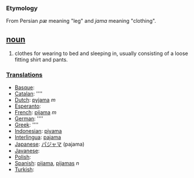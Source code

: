 === Etymology ===
From Persian ''p&aelig;'' meaning "leg" and ''jama'' meaning "clothing".

== [[noun]] ==
#clothes for wearing to bed and sleeping in, usually consisting of a loose fitting shirt and pants.

===[[Translation]]s===
*[[Basque]]: [[]]
*[[Catalan]]: [[]] ''''
*[[Dutch]]: [[pyjama]] ''m''
*[[Esperanto]]: [[]]
*[[French]]: [[pijama]] ''m''
*[[German]]: [[]] ''''
*[[Greek]]: [[]] ''''
*[[Indonesian]]: [[piyama]]
*[[Interlingua]]: [[pajama]]
*[[Japanese]]: [[パジャマ]] (pajama)
*[[Javanese]]: [[]]
*[[Polish]]: [[]]
*[[Spanish]]: [[pijama]], [[pijamas]] ''n''
*[[Turkish]]: [[]]